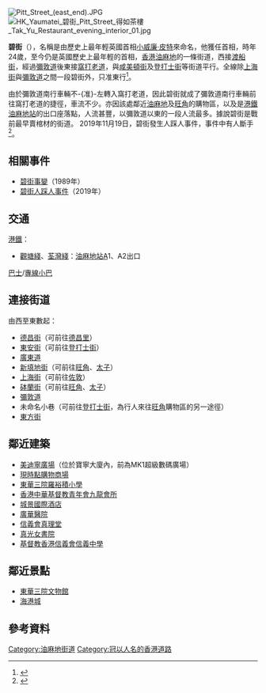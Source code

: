 {{coord|22|18|50.1192|N|114|10|10.2894|E|display=title}}
{{Infobox Hong Kong Road
|   中文街道名稱    = 碧街
|   英文街道名稱    = Pitt Street
|   圖片    = File:Pitt Street 2018.jpg
|   圖片說明    = 碧街近油麻地站A1出入口
|   隸屬幹線     =  
|   路段總長度    = 510m
|   車速限制    =  
|   行車線數量    =  2
|   所在地區    = [[油尖旺區|油尖旺區]]
|   起點    = [[渡船街_(香港)|渡船街]]
|   終點    = [[窩打老道|窩打老道]]
|   行人專用區 = 
|   道路命名日期    = 
|   命名文件    = 
|   道路動工日期    = 
|   道路興建計劃    = 
|   道路舊名資料    = 
|   通車日期    = 
|   收費 =
}}
[[File:Pitt_Street_(east_end).JPG|thumb]]
[[File:HK_Yaumatei_碧街_Pitt_Street_得如茶樓_Tak_Yu_Restaurant_evening_interior_01.jpg|thumb]]
{{commonscat|Pitt Street, Hong Kong}}

'''碧街'''（{{lang-en|Pitt Street}}），名稱是由歷史上最年輕英國首相[[小威廉·皮特|小威廉·皮特]]來命名，他獲任首相，時年24歲，至今仍是英國歷史上最年輕的首相，[[香港|香港]][[油麻地|油麻地]]的一條街道，西接[[渡船街_(香港)|渡船街]]，經過[[彌敦道|彌敦道]]後東接[[窩打老道|窩打老道]]，與[[咸美頓街|咸美頓街]]及[[登打士街_(香港)|登打士街]]等街道平行。全線除[[上海街|上海街]]與[[彌敦道|彌敦道]]之間一段碧街外，只准東行<ref>{{Cite web |url=http://www.plasce.com/viewtext.php?id=330 |title=存档副本 |access-date=2017-09-28 |archive-url=https://web.archive.org/web/20170929000339/http://www.plasce.com/viewtext.php?id=330 |archive-date=2017-09-29 |dead-url=yes }}</ref>。

由於彌敦道南行車輛不-{准}-左轉入窩打老道，因此碧街就成了彌敦道南行車輛前往窩打老道的捷徑，車流不少。亦因該處鄰近[[油麻地|油麻地]]及[[旺角|旺角]]的購物區，以及是[[港鐵|港鐵]][[油麻地站|油麻地站]]的出口座落點，人流甚豐，以彌敦道以東的一段人流最多。據說碧街是戰前最早賣棺材的街道。
2019年11月19日，碧街發生人踩人事件，事件中有人斷手<ref>{{Cite web |url=https://lih.kg/1735825 |title=碧街發生人踩人，警賊唔比急救員急救 |date=2019-11-19 |access-date= |archive-url=https://web.archive.org/web/20210302093309/https://lihkg.com/thread/1735825/page/1 |archive-date=2021-03-02 |dead-url=no }}</ref>。

==相關事件==
*[[碧街事變|碧街事變]]（1989年）
*[[油麻地踩踏事故|碧街人踩人事件]]（2019年）

==交通==
;[[港鐵|港鐵]]：
*{{color|{{觀塘綫色彩}}|█}}[[觀塘綫|觀塘綫]]、{{color|{{荃灣綫色彩}}|█}}[[荃灣綫|荃灣綫]]：[[油麻地站|油麻地站]]A1、A2出口
;[[香港巴士|巴士]]/[[香港小巴|專線小巴]]
{{參見|油麻地站#接駁交通}}

==連接街道==
由西至東數起：
*[[德昌街|德昌街]]（可前往[[德昌里|德昌里]]）
*[[東安街|東安街]]（可前往[[登打士街_(香港)|登打士街]]）
*[[廣東道|廣東道]] 
*[[新填地街|新填地街]]（可前往[[旺角|旺角]]、[[太子_(香港)|太子]]）
*[[上海街|上海街]]（可前往[[佐敦|佐敦]]）
*[[砵蘭街|砵蘭街]]（可前往[[旺角|旺角]]、[[太子_(香港)|太子]]）
*[[彌敦道|彌敦道]]
*未命名小巷（可前往[[登打士街_(香港)|登打士街]]，為行人來往[[旺角|旺角]]購物區的另一途徑）
*[[東方街|東方街]]

==鄰近建築==
*[[美迪寧廣場|美迪寧廣場]]（位於寶寧大廈內，前為MK1超級數碼廣場）
*[[現時點購物商場|現時點購物商場]]
*[[東華三院羅裕積小學|東華三院羅裕積小學]]
*[[香港中華基督教青年會九龍會所|香港中華基督教青年會九龍會所]]
*[[城景國際酒店|城景國際酒店]]
*[[廣華醫院|廣華醫院]]
*[[信義會真理堂|信義會真理堂]]
*[[真光女書院|真光女書院]]
*[[基督教香港信義會信義中學|基督教香港信義會信義中學]]

==鄰近景點==
*[[東華三院文物館|東華三院文物館]]
*[[海港城|海港城]]

==參考資料==
<div class="references-small">
<references />
</div>

[[Category:油麻地街道|Category:油麻地街道]]
[[Category:冠以人名的香港道路|Category:冠以人名的香港道路]]